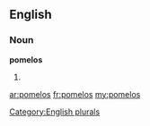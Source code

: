 ==English==

===Noun===
'''pomelos'''

# {{plural of|[[pomelo]]}}

[[Category:English plurals]]

[[ar:pomelos]]
[[fr:pomelos]]
[[my:pomelos]]